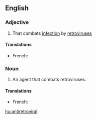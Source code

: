 ==English==

===Adjective===
{{en-adj}}

# That combats [[infection]] by [[retrovirus]]es

====Translations====
{{trans-top|fighting retrovirus}}
* French: {{t|fr|rétroviral|m}}
{{trans-mid}}
{{trans-bottom}}

===Noun===
{{en-noun}}

# {{medicine|pharmacology}} An agent that combats retroviruses.

====Translations====
{{trans-top|agent fighting retroviruses}}
* French: {{t+|fr|rétroviral|m}}
{{trans-mid}}
{{trans-bottom}}

[[hu:antiretroviral]]